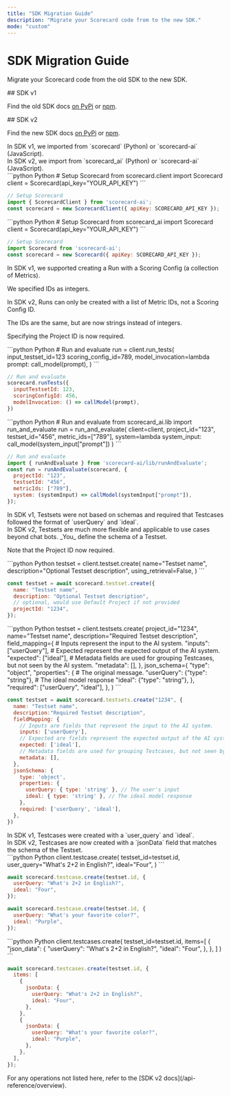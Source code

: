 ```yaml
---
title: "SDK Migration Guide"
description: "Migrate your Scorecard code from to the new SDK."
mode: "custom"
---
```


<div className="p-16 pt-4">

# SDK Migration Guide

Migrate your Scorecard code from the old SDK to the new SDK.

<div className="grid grid-cols-2 gap-x-8 gap-y-4 pt-8">

<div>
## SDK v1

Find the old SDK docs [on PyPi](https://pypi.org/project/scorecard-ai/1.1.1/) or [npm](https://www.npmjs.com/package/scorecard-ai/v/0.6.1).
</div>

<div>
## SDK v2

Find the new SDK docs [on PyPi](https://pypi.org/project/scorecard-ai/2.0.0a3/) or [npm](https://www.npmjs.com/package/scorecard-ai/v/1.0.0-alpha.6).
</div>

<div>
In SDK v1, we imported from `scorecard` (Python) or `scorecard-ai` (JavaScript).
</div>

<div>
In SDK v2, we import from `scorecard_ai` (Python) or `scorecard-ai` (JavaScript).
</div>

<CodeGroup>
```python Python
# Setup Scorecard
from scorecard.client import Scorecard
client = Scorecard(api_key="YOUR_API_KEY")
```

```javascript JavaScript
// Setup Scorecard
import { ScorecardClient } from 'scorecard-ai';
const scorecard = new ScorecardClient({ apiKey: SCORECARD_API_KEY });
```
</CodeGroup>

<CodeGroup>
```python Python
# Setup Scorecard
from scorecard_ai import Scorecard
client = Scorecard(api_key="YOUR_API_KEY")
```

```javascript JavaScript
// Setup Scorecard
import Scorecard from 'scorecard-ai';
const scorecard = new Scorecard({ apiKey: SCORECARD_API_KEY });
```
</CodeGroup>

<div>
In SDK v1, we supported creating a Run with a Scoring Config (a collection of Metrics).

We specified IDs as integers.
</div>

<div>
In SDK v2, Runs can only be created with a list of Metric IDs, not a Scoring Config ID.

The IDs are the same, but are now strings instead of integers.

Specifying the Project ID is now required.
</div>

<CodeGroup>
```python Python
# Run and evaluate
run = client.run_tests(
  input_testset_id=123
  scoring_config_id=789,
  model_invocation=lambda prompt: call_model(prompt),
)
```

```javascript JavaScript
// Run and evaluate
scorecard.runTests({
  inputTestsetId: 123,
  scoringConfigId: 456,
  modelInvocation: () => callModel(prompt),
})
```
</CodeGroup>

<CodeGroup>
```python Python
# Run and evaluate
from scorecard_ai.lib import run_and_evaluate
run = run_and_evaluate(
    client=client,
    project_id="123",
    testset_id="456",
    metric_ids=["789"],
    system=lambda system_input: call_model(system_input["prompt"])
)
```

```javascript JavaScript
// Run and evaluate
import { runAndEvaluate } from 'scorecard-ai/lib/runAndEvaluate';
const run = runAndEvaluate(scorecard, {
  projectId: "123",
  testsetId: "456",
  metricIds: ["789"],
  system: (systemInput) => callModel(systemInput["prompt"]),
});
```
</CodeGroup>

<div>
In SDK v1, Testsets were not based on schemas and required that Testcases followed the format of `userQuery` and `ideal`.
</div>

<div>
In SDK v2, Testsets are much more flexible and applicable to use cases beyond chat bots. _You_ define the schema of a Testset.

Note that the Project ID now required.
</div>

<CodeGroup>
```python Python
testset = client.testset.create(
    name="Testset name",
    description="Optional Testset description",
    using_retrieval=False,
)
```

```javascript JavaScript
const testset = await scorecard.testset.create({
  name: "Testset name",
  description: "Optional Testset description",
  // optional, would use Default Project if not provided
  projectId: "1234",
});
```
</CodeGroup>

<CodeGroup>
```python Python
testset = client.testsets.create(
    project_id="1234",
    name="Testset name",
    description="Required Testset description",
    field_mapping={
        # Inputs represent the input to the AI system.
        "inputs": ["userQuery"],
        # Expected represent the expected output of the AI system.
        "expected": ["ideal"],
        # Metadata fields are used for grouping Testcases, but not seen by the AI system.
        "metadata": [],
    },
    json_schema={
        "type": "object",
        "properties": {
            # The original message.
            "userQuery": {"type": "string"},
            # The ideal model response
            "ideal": {"type": "string"},
        },
        "required": ["userQuery", "ideal"],
    },
)
```

```javascript JavaScript
const testset = await scorecard.testsets.create("1234", {
  name: "Testset name",
  description:"Required Testset description",
  fieldMapping: {
    // Inputs are fields that represent the input to the AI system.
    inputs: ['userQuery'],
    // Expected are fields represent the expected output of the AI system.
    expected: ['ideal'],
    // Metadata fields are used for grouping Testcases, but not seen by the AI system.
    metadata: [],
  },
  jsonSchema: {
    type: 'object',
    properties: {
      userQuery: { type: 'string' }, // The user's input
      ideal: { type: 'string' }, // The ideal model response
    },
    required: ['userQuery', 'ideal'],
  },
})
```
</CodeGroup>

<div>
In SDK v1, Testcases were created with a `user_query` and `ideal`.
</div>

<div>
In SDK v2, Testcases are now created with a `jsonData` field that matches the schema of the Testset.
</div>

<CodeGroup>
```python Python
client.testcase.create(
  testset_id=testset.id,
  user_query="What's 2+2 in English?",
  ideal="Four",
)
```

```javascript JavaScript
await scorecard.testcase.create(testset.id, {
  userQuery: "What's 2+2 in English?",
  ideal: "Four",
});

await scorecard.testcase.create(testset.id, {
  userQuery: "What's your favorite color?",
  ideal: "Purple",
});
```
</CodeGroup>

<CodeGroup>
```python Python
client.testcases.create(
  testset_id=testset.id,
  items=[
      {
          "json_data": {
              "userQuery": "What's 2+2 in English?",
              "ideal": "Four",
          },
      },
  ]
)
```

```javascript JavaScript
await scorecard.testcases.create(testset.id, {
  items: [
    {
      jsonData: {
        userQuery: "What's 2+2 in English?",
        ideal: "Four",
      },
    },
    {
      jsonData: {
        userQuery: "What's your favorite color?",
        ideal: "Purple",
      },
    },
  ],
});
```
</CodeGroup>

<div></div>

<div>
For any operations not listed here, refer to the [SDK v2 docs](/api-reference/overview).
</div>

</div>
</div>